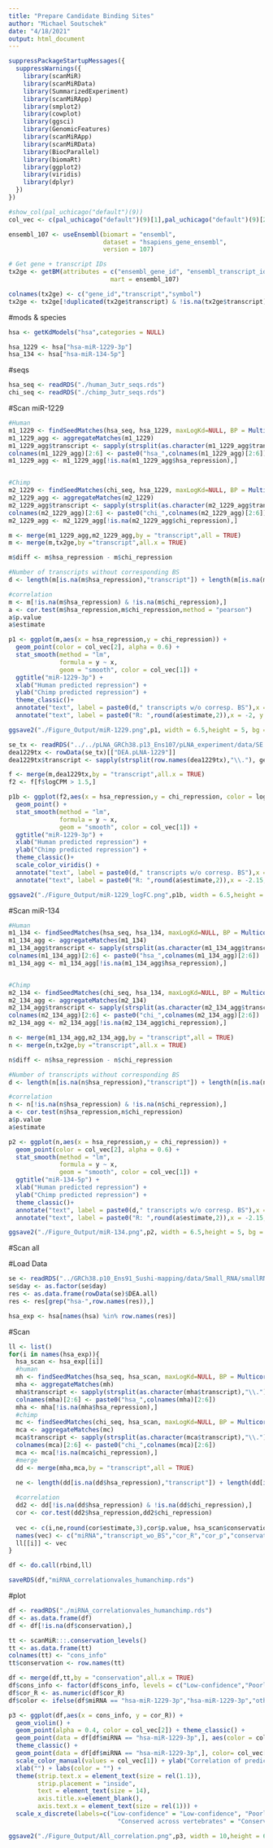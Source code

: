 ---
title: "Prepare Candidate Binding Sites"
author: "Michael Soutschek"
date: "4/18/2021"
output: html_document
---



```{r}
suppressPackageStartupMessages({
  suppressWarnings({
    library(scanMiR)
    library(scanMiRData)
    library(SummarizedExperiment)
    library(scanMiRApp)
    library(smplot2)
    library(cowplot)
    library(ggsci)
    library(GenomicFeatures)
    library(scanMiRApp)
    library(scanMiRData)
    library(BiocParallel)
    library(biomaRt)
    library(ggplot2)
    library(viridis)
    library(dplyr)
  })
})

```




```{r}
#show_col(pal_uchicago("default")(9))
col_vec <- c(pal_uchicago("default")(9)[1],pal_uchicago("default")(9)[2],pal_uchicago("default")(9)[3],pal_uchicago("default")(9)[5],"darkgrey","black","lightgrey","darkgrey")
```


```{r}
ensembl_107 <- useEnsembl(biomart = "ensembl", 
                          dataset = "hsapiens_gene_ensembl",
                          version = 107)

# Get gene + transcript IDs
tx2ge <- getBM(attributes = c("ensembl_gene_id", "ensembl_transcript_id","external_gene_name"),
                            mart = ensembl_107)

colnames(tx2ge) <- c("gene_id","transcript","symbol")
tx2ge <- tx2ge[!duplicated(tx2ge$transcript) & !is.na(tx2ge$transcript),]
```




#mods & species
```{r}
hsa <- getKdModels("hsa",categories = NULL)

hsa_1229 <- hsa["hsa-miR-1229-3p"]
hsa_134 <- hsa["hsa-miR-134-5p"]
```


#seqs
```{r}
hsa_seq <- readRDS("./human_3utr_seqs.rds")
chi_seq <- readRDS("./chimp_3utr_seqs.rds")
```



#Scan miR-1229
```{r}
#Human
m1_1229 <- findSeedMatches(hsa_seq, hsa_1229, maxLogKd=NULL, BP = MulticoreParam(12, progressbar=TRUE), p3.extra =TRUE, ret="GRanges")
m1_1229_agg <- aggregateMatches(m1_1229)
m1_1229_agg$transcript <- sapply(strsplit(as.character(m1_1229_agg$transcript),"\\."),"[",1)
colnames(m1_1229_agg)[2:6] <- paste0("hsa_",colnames(m1_1229_agg)[2:6])
m1_1229_agg <- m1_1229_agg[!is.na(m1_1229_agg$hsa_repression),]


#Chimp
m2_1229 <- findSeedMatches(chi_seq, hsa_1229, maxLogKd=NULL, BP = MulticoreParam(12, progressbar=TRUE), p3.extra =TRUE, ret="GRanges")
m2_1229_agg <- aggregateMatches(m2_1229)
m2_1229_agg$transcript <- sapply(strsplit(as.character(m2_1229_agg$transcript),"\\."),"[",1)
colnames(m2_1229_agg)[2:6] <- paste0("chi_",colnames(m2_1229_agg)[2:6])
m2_1229_agg <- m2_1229_agg[!is.na(m2_1229_agg$chi_repression),]
```


```{r}
m <- merge(m1_1229_agg,m2_1229_agg,by = "transcript",all = TRUE)
m <- merge(m,tx2ge,by ="transcript",all.x = TRUE)
```

```{r}
m$diff <- m$hsa_repression - m$chi_repression
```

```{r}
#Number of transcripts without corresponding BS
d <- length(m[is.na(m$hsa_repression),"transcript"]) + length(m[is.na(m$chi_repression),"transcript"])

#correlation
m <- m[!is.na(m$hsa_repression) & !is.na(m$chi_repression),]
a <- cor.test(m$hsa_repression,m$chi_repression,method = "pearson")
a$p.value
a$estimate

p1 <- ggplot(m,aes(x = hsa_repression,y = chi_repression)) +
  geom_point(color = col_vec[2], alpha = 0.6) +
  stat_smooth(method = "lm",
              formula = y ~ x,
              geom = "smooth", color = col_vec[1]) +
  ggtitle("miR-1229-3p") +
  xlab("Human predicted repression") +
  ylab("Chimp predicted repression") +
  theme_classic()+
  annotate("text", label = paste0(d," transcripts w/o corresp. BS"),x = -0.5, y = -2.3) +
  annotate("text", label = paste0("R: ",round(a$estimate,2)),x = -2, y = 0,color = col_vec[1]) 

ggsave2("./Figure_Output/miR-1229.png",p1, width = 6.5,height = 5, bg = "white")
```



```{r}
se_tx <- readRDS("../../pLNA_GRCh38.p13_Ens107/pLNA_experiment/data/SE.dea.TX.salmon.raw.rds")
dea1229tx <- rowData(se_tx)[["DEA.pLNA-1229"]]
dea1229tx$transcript <- sapply(strsplit(row.names(dea1229tx),"\\."), getElement,1)
```

```{r}
f <- merge(m,dea1229tx,by = "transcript",all.x = TRUE)
f2 <- f[f$logCPM > 1.5,]
```

```{r}
p1b <- ggplot(f2,aes(x = hsa_repression,y = chi_repression, color = logFC)) +
  geom_point() +
  stat_smooth(method = "lm",
              formula = y ~ x,
              geom = "smooth", color = col_vec[1]) +
  ggtitle("miR-1229-3p") +
  xlab("Human predicted repression") +
  ylab("Chimp predicted repression") +
  theme_classic()+
  scale_color_viridis() +
  annotate("text", label = paste0(d," transcripts w/o corresp. BS"),x = -0.5, y = -2.3) +
  annotate("text", label = paste0("R: ",round(a$estimate,2)),x = -2.15, y = 0) 

ggsave2("./Figure_Output/miR-1229_logFC.png",p1b, width = 6.5,height = 5, bg = "white")
```



#Scan miR-134
```{r}
#Human
m1_134 <- findSeedMatches(hsa_seq, hsa_134, maxLogKd=NULL, BP = MulticoreParam(12, progressbar=TRUE), p3.extra =TRUE, ret="GRanges")
m1_134_agg <- aggregateMatches(m1_134)
m1_134_agg$transcript <- sapply(strsplit(as.character(m1_134_agg$transcript),"\\."),"[",1)
colnames(m1_134_agg)[2:6] <- paste0("hsa_",colnames(m1_134_agg)[2:6])
m1_134_agg <- m1_134_agg[!is.na(m1_134_agg$hsa_repression),]


#Chimp
m2_134 <- findSeedMatches(chi_seq, hsa_134, maxLogKd=NULL, BP = MulticoreParam(12, progressbar=TRUE), p3.extra =TRUE, ret="GRanges")
m2_134_agg <- aggregateMatches(m2_134)
m2_134_agg$transcript <- sapply(strsplit(as.character(m2_134_agg$transcript),"\\."),"[",1)
colnames(m2_134_agg)[2:6] <- paste0("chi_",colnames(m2_134_agg)[2:6])
m2_134_agg <- m2_134_agg[!is.na(m2_134_agg$chi_repression),]
```


```{r}
n <- merge(m1_134_agg,m2_134_agg,by = "transcript",all = TRUE)
n <- merge(n,tx2ge,by ="transcript",all.x = TRUE)
```

```{r}
n$diff <- n$hsa_repression - n$chi_repression
```


```{r}
#Number of transcripts without corresponding BS
d <- length(n[is.na(n$hsa_repression),"transcript"]) + length(n[is.na(n$chi_repression),"transcript"])

#correlation
n <- n[!is.na(n$hsa_repression) & !is.na(n$chi_repression),]
a <- cor.test(n$hsa_repression,n$chi_repression)
a$p.value
a$estimate

p2 <- ggplot(n,aes(x = hsa_repression,y = chi_repression)) +
  geom_point(color = col_vec[2], alpha = 0.6) +
  stat_smooth(method = "lm",
              formula = y ~ x,
              geom = "smooth", color = col_vec[1]) +
  ggtitle("miR-134-5p") +
  xlab("Human predicted repression") +
  ylab("Chimp predicted repression") +
  theme_classic()+
  annotate("text", label = paste0(d," transcripts w/o corresp. BS"),x = -0.5, y = -2.3) +
  annotate("text", label = paste0("R: ",round(a$estimate,2)),x = -2.15, y = 0) 

ggsave2("./Figure_Output/miR-134.png",p2, width = 6.5,height = 5, bg = "white")
```



#Scan all

#Load Data
```{r}
se <- readRDS("../GRCh38.p10_Ens91_Sushi-mapping/data/Small_RNA/smallRNA_oasis.DEA.SE.rds")
se$day <- as.factor(se$day)
res <- as.data.frame(rowData(se)$DEA.all)
res <- res[grep("hsa-",row.names(res)),]
```


```{r}
hsa_exp <- hsa[names(hsa) %in% row.names(res)]
```



#Scan
```{r}
ll <- list()
for(i in names(hsa_exp)){
  hsa_scan <- hsa_exp[[i]]
  #human
  mh <- findSeedMatches(hsa_seq, hsa_scan, maxLogKd=NULL, BP = MulticoreParam(12, progressbar=TRUE), p3.extra =TRUE, ret="GRanges")
  mha <- aggregateMatches(mh)
  mha$transcript <- sapply(strsplit(as.character(mha$transcript),"\\."),"[",1)
  colnames(mha)[2:6] <- paste0("hsa_",colnames(mha)[2:6])
  mha <- mha[!is.na(mha$hsa_repression),]
  #chimp
  mc <- findSeedMatches(chi_seq, hsa_scan, maxLogKd=NULL, BP = MulticoreParam(12, progressbar=TRUE), p3.extra =TRUE, ret="GRanges")
  mca <- aggregateMatches(mc)
  mca$transcript <- sapply(strsplit(as.character(mca$transcript),"\\."),"[",1)
  colnames(mca)[2:6] <- paste0("chi_",colnames(mca)[2:6])
  mca <- mca[!is.na(mca$chi_repression),]
  #merge
  dd <- merge(mha,mca,by = "transcript",all = TRUE)
  
  ne <- length(dd[is.na(dd$hsa_repression),"transcript"]) + length(dd[is.na(dd$chi_repression),"transcript"])

  #correlation
  dd2 <- dd[!is.na(dd$hsa_repression) & !is.na(dd$chi_repression),]
  cor <- cor.test(dd2$hsa_repression,dd2$chi_repression)
  
  vec <- c(i,ne,round(cor$estimate,3),cor$p.value, hsa_scan$conservation)
  names(vec) <- c("miRNA","transcript_wo_BS","cor_R","cor_p","conservation")
  ll[[i]] <- vec
}

df <- do.call(rbind,ll)

saveRDS(df,"miRNA_correlationvales_humanchimp.rds")
```



#plot
```{r}
df <- readRDS("./miRNA_correlationvales_humanchimp.rds")
df <- as.data.frame(df)
df <- df[!is.na(df$conservation),]

tt <- scanMiR:::.conservation_levels()
tt <- as.data.frame(tt)
colnames(tt) <- "cons_info"
tt$conservation <- row.names(tt)

df <- merge(df,tt,by = "conservation",all.x = TRUE)
df$cons_info <- factor(df$cons_info, levels = c("Low-confidence","Poorly conserved","Conserved across mammals", "Conserved across vertebrates"))
df$cor_R <- as.numeric(df$cor_R)
df$color <- ifelse(df$miRNA == "hsa-miR-1229-3p","hsa-miR-1229-3p","other miRs")
```



```{r}
p3 <- ggplot(df,aes(x = cons_info, y = cor_R)) +
  geom_violin() +
  geom_point(alpha = 0.4, color = col_vec[2]) + theme_classic() + 
  geom_point(data = df[df$miRNA == "hsa-miR-1229-3p",], aes(color = color)) +
  theme_classic() + 
  geom_point(data = df[df$miRNA == "hsa-miR-1229-3p",], color= col_vec[1], shape = 1, size = 4, show.legend = TRUE) +
  scale_color_manual(values = col_vec[1]) + ylab("Correlation of predictet repression\nbetween human & chimp") + 
  xlab("") + labs(color = "") +
  theme(strip.text.x = element_text(size = rel(1.1)),
        strip.placement = "inside",
        text = element_text(size = 14),
        axis.title.x=element_blank(),
        axis.text.x = element_text(size = rel(1))) +
  scale_x_discrete(labels=c("Low-confidence" = "Low-confidence", "Poorly conserved" ="Poorly conserved","Conserved across mammals" = "Conserved\nacross mammals",
                              "Conserved across vertebrates" = "Conserved\nacross vertebrates"))

ggsave2("./Figure_Output/All_correlation.png",p3, width = 10,height = 6, bg = "white")
```










